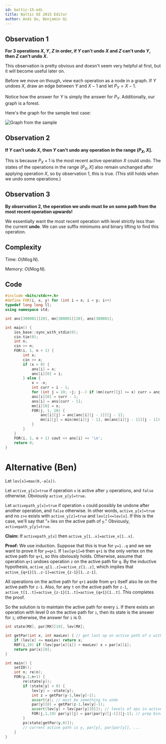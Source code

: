 ```yaml
---
id: baltic-15-edi
title: Baltic OI 2015 Editor
author: Andi Qu, Benjamin Qi
---
```


## Observation 1

**For 3 operations $X$, $Y$, $Z$ in order, if $Y$ can't undo $X$ and $Z$ can't undo $Y$, then $Z$ can't undo $X$.**

This observation is pretty obvious and doesn't seem very helpful at first, but it will become useful later on.

Before we move on though, view each operation as a node in a graph. If $Y$ undoes $X$, draw an edge between $Y$ and $X - 1$ and let $P_Y = X - 1$.

Notice how the answer for $Y$ is simply the answer for $P_Y$. Additionally, our graph is a forest.

Here's the graph for the sample test case:

![Graph from the sample](<Baltic 15-edi/graph.png>)

## Observation 2

**If $Y$ can't undo $X$, then $Y$ can't undo any operation in the range $(P_X, X]$.**

This is because $P_X + 1$ is the most recent active operation $X$ could undo. The states of the operations in the range $(P_X, X]$ also remain unchanged after applying operation $X$, so by observation 1, this is true. (This still holds when we undo some operations.)

## Observation 3

**By observation 2, the operation we undo must lie on some path from the most recent operation upwards!**

We essentially want the most recent operation with level strictly less than the current **undo**. We can use suffix minimums and binary lifting to find this operation.

## Complexity

Time: $O(N \log N)$.

Memory: $O(N \log N)$.

## Code

```cpp
#include <bits/stdc++.h>
#define FOR(i, x, y) for (int i = x; i < y; i++)
typedef long long ll;
using namespace std;

int anc[300001][20], mn[300001][20], ans[300001];

int main() {
    ios_base::sync_with_stdio(0);
    cin.tie(0);
    int n;
    cin >> n;
    FOR(i, 1, n + 1) {
        int x;
        cin >> x;
        if (x > 0) {
            ans[i] = x;
            anc[i][0] = i;
        } else {
            x = -x;
            int curr = i - 1;
            for (int j = 19; ~j; j--) if (mn[curr][j] >= x) curr = anc[curr][j];
            anc[i][0] = curr - 1;
            ans[i] = ans[curr - 1];
            mn[i][0] = x;
            FOR(j, 1, 20) {
                anc[i][j] = anc[anc[i][j - 1]][j - 1];
                mn[i][j] = min(mn[i][j - 1], mn[anc[i][j - 1]][j - 1]);
            }
        }
    }
    FOR(i, 1, n + 1) cout << ans[i] << '\n';
    return 0;
}
```

# Alternative (Ben)

Let `lev[x]=max(0,-a[x])`.

Let `active_y[x]=true` if operation `x` is active after `y` operations, and `false` otherwise. Obviously `active_y[y]=true`.

Let `activepath_y[x]=true` if operation `x` could possibly be undone after another operation, and `false` otherwise. In other words, `active_y[x]=true` and no `z>x` exists with `active_y[z]=true` and `lev[z]<=lev[x]`. If this is the case, we'll say that "`x` lies on the active path of `y`." Obviously, `activepath_y[y]=true`.

**Claim:** If `activepath_y[x]` then `active_y[1..x]=active_x[1..x]`.

**Proof:** We use induction. Suppose that this is true for `y=1..q` and we we want to prove it for `y=q+1`. If `lev[q+1]=0` then `q+1` is the only vertex on the active path for `q+1`, so this obviously holds. Otherwise, assume that operation `q+1` undoes operation `z` on the active path for `q`. By the inductive hypothesis, `active_q[1..z]=active_z[1..z]`, which implies that `active_{q+1}[1..z-1]=active_{z-1}[1..z-1]`.

All operations on the active path for `q+1` aside from `q+1` itself also lie on the active path for `z-1`. Also, for any `t` on the active path for `z-1`, `active_t[1..t]=active_{z-1}[1..t]=active_{q+1}[1..t]`. This completes the proof.

So the solution is to maintain the active path for every `i`. If there exists an operation with level 0 on the active path for `i`, then its state is the answer for `i`; otherwise, the answer for `i` is 0.

```cpp
int state[MX], par[MX][19], lev[MX];

int getPar(int x, int maxLev) { // get last op on active path of x with lev <= maxLev
    if (lev[x] <= maxLev) return x;
    R0F(i,19) if (lev[par[x][i]] > maxLev) x = par[x][i];
    return par[x][0];
}

int main() {
    setIO();
    int n; re(n);
    FOR(y,1,n+1) {
        re(state[y]);
        if (state[y] < 0) {
            lev[y] = -state[y];
            int z = getPar(y-1,lev[y]-1);
            assert(z); // must be something to undo
            par[y][0] = getPar(z-1,lev[y]-1);
            assert(lev[y] > lev[par[y][0]]); // levels of ops in active path are strictly decreasing
            FOR(j,1,19) par[y][j] = par[par[y][j-1]][j-1]; // prep binary jumps
        }
        ps(state[getPar(y,0)]);
        // current active path is y, par[y], par[par[y]], ...
    }
}
```
